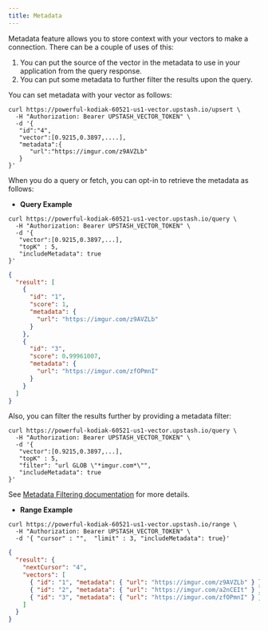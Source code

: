 ```yaml
---
title: Metadata
---
```


Metadata feature allows you to store context with your vectors to make a connection.
There can be a couple of uses of this:

1. You can put the source of the vector in the metadata to use in your application from the query response.
2. You can put some metadata to further filter the results upon the query.

You can set metadata with your vector as follows:

```shell
curl https://powerful-kodiak-60521-us1-vector.upstash.io/upsert \
  -H "Authorization: Bearer UPSTASH_VECTOR_TOKEN" \
  -d '{
   "id":"4",
   "vector":[0.9215,0.3897,....],
   "metadata":{
      "url":"https://imgur.com/z9AVZLb"
   }
}'
```

When you do a query or fetch, you can opt-in to retrieve the metadata as follows:

- **Query Example**

```shell
curl https://powerful-kodiak-60521-us1-vector.upstash.io/query \
  -H "Authorization: Bearer UPSTASH_VECTOR_TOKEN" \
  -d '{
   "vector":[0.9215,0.3897,...],
   "topK" : 5,
   "includeMetadata": true
}'
```

```json
{
  "result": [
    {
      "id": "1",
      "score": 1,
      "metadata": {
        "url": "https://imgur.com/z9AVZLb"
      }
    },
    {
      "id": "3",
      "score": 0.99961007,
      "metadata": {
        "url": "https://imgur.com/zfOPmnI"
      }
    }
  ]
}
```

Also, you can filter the results further by providing a metadata filter:

```shell
curl https://powerful-kodiak-60521-us1-vector.upstash.io/query \
  -H "Authorization: Bearer UPSTASH_VECTOR_TOKEN" \
  -d '{
   "vector":[0.9215,0.3897,...],
   "topK" : 5,
   "filter": "url GLOB \"*imgur.com*\"",
   "includeMetadata": true
}'
```

See [Metadata Filtering documentation](https://upstash.com/docs/vector/features/filtering) for more details.

- **Range Example**

```shell
curl https://powerful-kodiak-60521-us1-vector.upstash.io/range \
  -H "Authorization: Bearer UPSTASH_VECTOR_TOKEN" \
  -d '{ "cursor" : "",  "limit" : 3, "includeMetadata": true}'
```

```json
{
  "result": {
    "nextCursor": "4",
    "vectors": [
      { "id": "1", "metadata": { "url": "https://imgur.com/z9AVZLb" } },
      { "id": "2", "metadata": { "url": "https://imgur.com/a2nCEIt" } },
      { "id": "3", "metadata": { "url": "https://imgur.com/zfOPmnI" } }
    ]
  }
}
```
